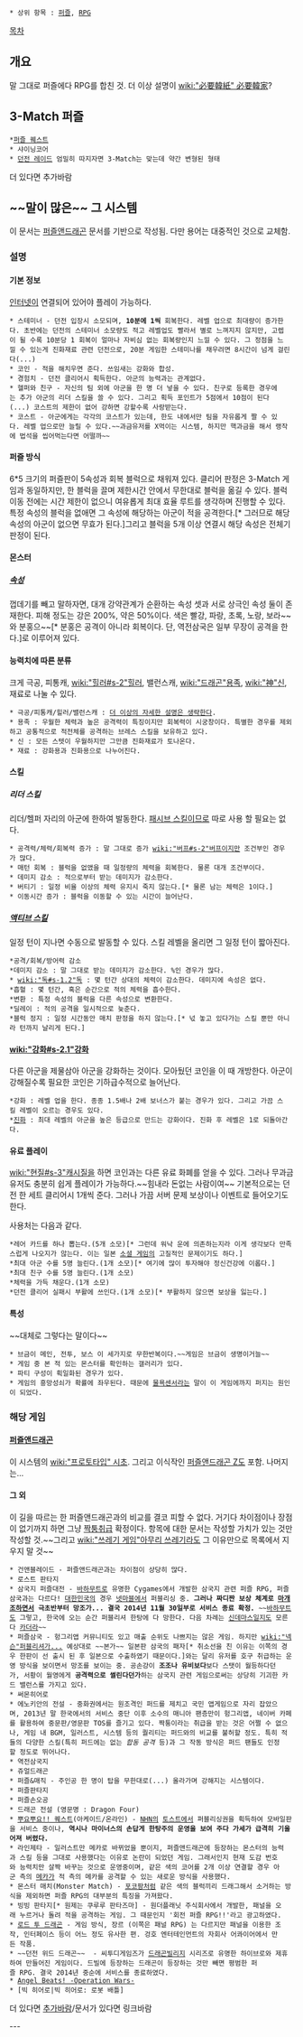  * 상위 항목 : [[퍼즐]], [[RPG]]
[[목차]]
== 개요 ==
말 그대로 퍼즐에다 RPG를 합친 것. 더 이상 설명이 [[wiki:"必要韓紙" 必要韓家]]?
== 3-Match 퍼즐 ==
 *[[퍼즐 퀘스트]]
 * 샤이닝코어
 * [[던전 레이드]] 엄밀히 따지자면 3-Match는 맞는데 약간 변형된 형태
더 있다면 추가바람
== ~~말이 많은~~ 그 시스템 ==
이 문서는 [[퍼즐앤드래곤]] 문서를 기반으로 작성됨. 다만 용어는 대중적인 것으로 교체함.
=== 설명 ===
==== 기본 정보 ====
[[인터넷]]이 연결되어 있어야 플레이 가능하다.
 * 스테미너 - 던전 입장시 소모되며, '''10분에 1씩''' 회복한다. 레벨 업으로 최대량이 증가한다. 초반에는 던전의 스테미너 소모량도 적고 레벨업도 빨라서 별로 느껴지지 않지만, 고렙이 될 수록 10분당 1 회복이 얼마나 자비심 없는 회복량인지 느낄 수 있다. 그 정점을 느낄 수 있는게 진화재료 관련 던전으로, 20분 게임한 스테미나를 채우려면 8시간이 넘게 걸린다(...)
 * 코인 - 적을 해치우면 준다. 쓰임새는 강화와 합성.
 * 경험치 - 던전 클리어시 획득한다. 아군의 능력과는 관계없다.
 * 헬퍼와 친구 - 자신의 팀 외에 아군을 한 명 더 넣을 수 있다. 친구로 등록한 경우에는 추가 아군의 리더 스킬을 쓸 수 있다. 그리고 획득 포인트가 5점에서 10점이 된다(...) 코스트의 제한이 없어 강하면 강할수록 사랑받는다.
 * 코스트 - 아군에게는 각각의 코스트가 있는데, 한도 내에서만 팀을 자유롭게 짤 수 있다. 레벨 업으로만 늘릴 수 있다.~~과금유저를 X먹이는 시스템, 하지만 핵과금을 해서 랭작에 법석을 씹어먹는다면 어떨까~~

==== 퍼즐 방식 ====
6*5 크기의 퍼즐판이 5속성과 회복 블럭으로 채워져 있다. 클리어 판정은 3-Match 게임과 동일하지만, 한 블럭을 끌며 제한시간 안에서 무한대로 블럭을 옮길 수 있다. 블럭 이동 전에는 시간 제한이 없으니 여유롭게 최대 효율 루트를 생각하며 진행할 수 있다.
특정 속성의 블럭을 없애면 그 속성에 해당하는 아군이 적을 공격한다.[* 그러므로 해당 속성의 아군이 없으면 무효가 된다.]그리고 블럭을 5개 이상 연결시 해당 속성은 전체기 판정이 된다.

==== 몬스터 ====
===== [[속성]] =====
껍데기를 빼고 말하자면, 대개 강약관계가 순환하는 속성 셋과 서로 상극인 속성 둘이 존재한다. 피해 정도는 강은 200%, 약은 50%이다. 색은 빨강, 파랑, 초록, 노랑, 보라~~와 분홍으~~[* 분홍은 공격이 아니라 회복이다. 단, 역전삼국은 일부 무장이 공격을 한다.]로 이루어져 있다.
==== 능력치에 따른 분류 ====
크게 극공, 피통캐, [[wiki:"힐러#s-2"힐러]], 밸런스캐, [[wiki:"드래곤"용족]], [[wiki:"神"신]], 재료로 나눌 수 있다.
 * 극공/피통캐/힐러/밸런스캐 : [[더 이상의 자세한 설명은 생략한다]].
 * 용족 : 우월한 체력과 높은 공격력이 특징이지만 회복력이 시궁창이다. 특별한 경우를 제외하고 공통적으로 적전체를 공격하는 브레스 스킬을 보유하고 있다.
 * 신 : 모든 스텟이 우월하지만 그만큼 진화재료가 토나온다.
 * 재료 : 강화용과 진화용으로 나누어진다.

==== 스킬 ====
===== 리더 스킬 =====
리더/헬퍼 자리의 아군에 한하여 발동한다. [[패시브 스킬]]이므로 따로 사용 할 필요는 없다.
 * 공격력/체력/회복력 증가 : 말 그대로 증가 [[wiki:"버프#s-2"버프]]이지만 조건부인 경우가 많다.
 * 매턴 회복 : 블럭을 없앴을 때 일정량의 체력을 회복한다. 물론 대개 조건부이다.
 * 데미지 감소 : 적으로부터 받는 데미지가 감소한다.
 * 버티기 : 일정 비율 이상의 체력 유지시 죽지 않는다.[* 물론 남는 체력은 1이다.]
 * 이동시간 증가 : 블럭을 이동할 수 있는 시간이 늘어난다.

===== [[액티브 스킬]] =====
일정 턴이 지나면 수동으로 발동할 수 있다. 스킬 레벨을 올리면 그 일정 턴이 짧아진다.
 *공격/회복/방어력 감소
 *데미지 감소 : 말 그대로 받는 데미지가 감소한다. %인 경우가 많다.
 * [[wiki:"독#s-1.2"독]] : 몇 턴간 상대의 체력이 감소한다. 데미지에 속성은 없다.
 *흡혈 : 몇 턴간, 혹은 순간으로 적의 체력을 흡수한다.
 *변환 : 특정 속성의 블럭을 다른 속성으로 변환한다.
 *딜레이 : 적의 공격을 일시적으로 늦춘다.
 *블럭 정지 : 일정 시간동안 매치 판정을 하지 않는다.[* 넋 놓고 있다가는 스킬 뿐만 아니라 턴까지 날리게 된다.]

==== [[wiki:"강화#s-2.1"강화]] ====
다른 아군을 제물삼아 아군을 강화하는 것이다. 모아뒀던 코인을 이 때 개방한다. 아군이 강해질수록 필요한 코인은 기하급수적으로 늘어난다.
 *강화 : 레벨 업을 한다. 종종 1.5배나 2배 보너스가 붙는 경우가 있다. 그리고 가끔 스킬 레벨이 오르는 경우도 있다.
 *[[진화]] : 최대 레벨의 아군을 높은 등급으로 만드는 강화이다. 진화 후 레벨은 1로 되돌아간다.

==== 유료 플레이 ====
[[wiki:"현질#s-3"캐시질]]을 하면 코인과는 다른 유료 화폐를 얻을 수 있다. 그러나 무과금 유저도 충분히 쉽게 플레이가 가능하다.~~힘내라 돈없는 사람이여~~ 기본적으로는 던전 한 세트 클리어시 1개씩 준다. 그러나 가끔 서버 문제 보상이나 이벤트로 들어오기도 한다.

사용처는 다음과 같다.
 *레어 카드를 하나 뽑는다.(5개 소모)[* 그런데 워낙 운에 의존하는지라 이게 생각보다 만족스럽게 나오지가 않는다. 이는 일본 [[소셜 게임]]의 고질적인 문제이기도 하다.]
 *최대 아군 수를 5명 늘린다.(1개 소모)[* 여기에 많이 투자해야 정신건강에 이롭다.]
 *최대 친구 수를 5명 늘린다.(1개 소모)
 *체력을 가득 채운다.(1개 소모)
 *던전 클리어 실패시 부활에 쓰인다.(1개 소모)[* 부활하지 않으면 보상을 잃는다.]

==== 특성 ====
~~대체로 그렇다는 말이다~~
 * 브금이 메인, 전투, 보스 이 세가지로 무한반복이다.~~게임은 브금이 생명이거늘~~
 * 게임 중 본 적 있는 몬스터를 확인하는 갤러리가 있다.
 * 파티 구성이 획일화된 경우가 있다.
 * 게임의 흥망성쇠가 확률에 좌우된다. 때문에 [[물욕센서]]라는 말이 이 게임에까지 퍼지는 원인이 되었다.

=== 해당 게임 ===
==== [[퍼즐앤드래곤]] ====
이 시스템의 [[wiki:"프로토타입" 시초]]. 그리고 이식작인 [[퍼즐앤드래곤 Z]]도 포함. 나머지는...
==== 그 외 ====
이 길을 따르는 한 퍼즐앤드래곤과의 비교를 결코 피할 수 없다. 거기다 차이점이나 장점이 없기까지 하면 그냥 [[짝퉁]]취급 확정이다.
항목에 대한 문서는 작성할 가치가 있는 것만 작성할 것.~~그리고 [[wiki:"쓰레기 게임"아무리 쓰레기라도]] 그 이유만으로 목록에서 지우지 말 것~~

 * 건앤블레이드 - 퍼즐앤드래곤과는 차이점이 상당히 많다.
 * 로스트 판타지
 * 삼국지 퍼즐대전 - [[바하무트]]로 유명한 Cygames에서 개발한 삼국지 관련 퍼즐 RPG, 퍼즐삼국과는 다르다! [[대한민국]]의 경우 [[넷마블]]에서 퍼블리싱 중. '''그러나 짜디짠 보상 체계로 [[마개조]]하면서 극초반부터 망조가...''' '''결국 2014년 11월 30일부로 서비스 종료 확정.''' ~~[[바하무트]]도 그렇고, 한국에 오는 순간 퍼블리셔 한탕에 다 망한다. 다음 차례는 [[신데마스]]일지도 모른다 [[카더라]]~~ 
 * 퍼즐삼국 - 헝그리앱 커뮤니티도 있고 매출 순위도 나쁘지는 않은 게임. 하지만 [[wiki:"넥슨"퍼블리셔가...]] 예상대로 ~~본가~~ 일본판 삼국의 패자[* 취소선을 친 이유는 이쪽의 경우 한판이 선 출시 된 후 일본으로 수출하였기 때문이다.]와는 달리 유저를 호구 취급하는 운영 방식을 보이면서 망조를 보이는 중. 공손강이 '''조조나 유비보다'''보다 스탯이 월등하다던가, 서황이 월영에게 '''공격력으로 썰린다던가'''하는 삼국지 관련 게임으로써는 상당히 기괴한 카드 밸런스를 가지고 있다.
 * 써몬히어로
 * 에노키안의 전설 - 중화권에서는 원조격인 퍼드를 제치고 국민 앱게임으로 자리 잡았으며, 2013년 말 한국에서의 서비스 중단 이후 소수의 매니아 팬층만이 헝그리앱, 네이버 카페를 활용하여 중문판/영문판 TOS를 즐기고 있다. 짝퉁이라는 취급을 받는 것은 어쩔 수 없으나, 게임 내 BGM, 일러스트, 시스템 등의 퀄리티는 퍼드와의 비교를 불허할 정도. 특히 적들의 다양한 스킬(특히 퍼드에는 없는 ''합동 공격'' 등)과 그 작동 방식은 퍼드 팬들도 인정할 정도로 뛰어나다.
 * 역전삼국지
 * 쥬얼드래곤
 * 퍼즐&매직 - 주인공 한 명이 탑을 무한대로(...) 올라가며 강해지는 시스템이다.
 * 퍼즐판타지
 * 퍼즐손오공
 * 드래곤 전설 (영문명 : Dragon Four) 
 * [[뿌요뿌요!! 퀘스트]](아케이드/온라인) - [[NHN]]의 [[토스트]]에서 퍼블리싱권을 획득하여 모바일판을 서비스 중이나, '''역시나 마이너스의 손답게 한탕주의 운영을 보여 주다 가세가 급격히 기울어져 버렸다.'''
 * 라인제타 - 일러스트만 메카로 바뀌었을 뿐이지, 퍼즐앤드래곤에 등장하는 몬스터의 능력과 스킬 등을 그대로 사용했다는 이유로 논란이 되었던 게임. 그래서인지 현재 도감 번호와 능력치만 살짝 바꾸는 것으로 운영중이며, 같은 색의 코어를 2개 이상 연결할 경우 아군 측의 [[메카]]가 적 측의 메카를 공격할 수 있는 새로운 방식을 사용했다.
 * 몬스터 매치(Monster Match) - [[포코팡]]처럼 같은 색의 블럭끼리 드래그해서 소거하는 방식을 제외하면 퍼즐 RPG의 대부분의 특징을 가져왔다.
 * 빙빙 판타지[* 원제는 쿠루루 판타즈마] - 원더플래닛 주식회사에서 개발한, 패널을 오래 누르거나 돌려 적을 공격하는 게임. 그 때문인지 '회전 퍼즐 RPG!!'라고 광고하였다.
 * [[로드 투 드래곤]] - 게임 방식, 장르 (이쪽은 패널 RPG) 는 다르지만 패널을 이용한 조작, 인터페이스 등이 어느 정도 유사한 편. 겅호 엔터테인먼트의 자회사 어콰이어에서 만든 작품.
 * ~~던전 위드 드래곤~~  - 씨투디게임즈가 [[드래곤빌리지]] 시리즈로 유명한 하이브로와 제휴하여 만들어진 게임이다. 드빌에 등장하는 드래곤이 등장하는 것만 빼면 평범한 퍼즐 RPG. 결국 2014년 중순에 서비스를 종료하였다.
 * [[Angel Beats! -Operation Wars-]]
 * [빅 히어로|빅 히어로: 로봇 배틀]
더 있다면 [[추가바람]]/문서가 있다면 링크바람

---
